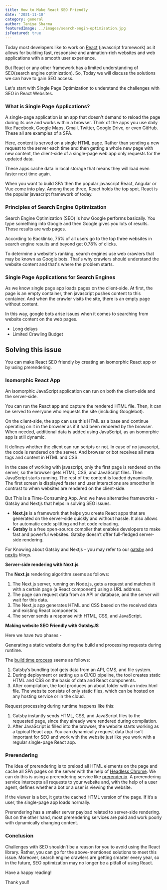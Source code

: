 ```yaml
---
title: How to Make React SEO Friendly
date: '2021-11-10'
category: general
author: Taniya Sharma
featuredImage: ../images/search-engin-optimisation.jpg
isFeatured: true
---
```


Today most developers like to work on [React](https://www.zeiq.co/posts/what's-so-great-about-react-web-development/) (javascript framework) as it allows for building fast, responsive and animation-rich websites and web applications with a smooth user experience.

But React or any other framework has a limited understanding of SEO(search engine optimization). So, Today we will discuss the solutions we can have to gain SEO access.

Let's start with Single Page Optimization to understand the challenges with SEO in React Websites.

### What is Single Page Applications?

A single-page application is an app that doesn't demand to reload the page during its use and works within a browser. Think of the apps you use daily like Facebook, Google Maps, Gmail, Twitter, Google Drive, or even GitHub. These all are examples of a SPA.

Here, content is served on a single HTML page. Rather than sending a new request to the server each time and then getting a whole new page with new content, the client-side of a single-page web app only requests for the updated data.

These apps cache data in local storage that means they will load even faster next time again.

When you want to build SPA then the popular javascript React, Angular or Vue come into play. Among these three, React holds the top spot. React is the popular javascript framework of today.

### Principles of Search Engine Optimization

Search Engine Optimization (SEO) is how Google performs basically. You type something into Google and then Google gives you lots of results. Those results are web pages.

According to Backlinko, 75% of all users go to the top three websites in search engine results and beyond get 0.78% of clicks.

To determine a website's ranking, search engines use web crawlers that may be known as Google bots. That's why crawlers should understand the website content and that's where the problem starts.

### Single Page Applications for Search Engines

As we know single page app loads pages on the client-side. At first, the page is an empty container, then javascript pushes content to this container. And when the crawler visits the site, there is an empty page without content.

In this way, google bots arise issues when it comes to searching from website content on the web pages.

- Long delays
- Limited Crawling Budget

## Solving this issue

You can make React SEO friendly by creating an isomorphic React app or by using prerendering.

### Isomorphic React App

An isomorphic JavaScript application can run on both the client-side and the server-side.

You can run the React app and capture the rendered HTML file. Then, It can be served to everyone who requests the site (including Googlebot).

On the client-side, the app can use this HTML as a base and continue operating on it in the browser as if it had been rendered by the browser. When needed, additional data is added using JavaScript, as an isomorphic app is still dynamic.

It defines whether the client can run scripts or not. In case of no javascript, the code is rendered on the server. And browser or bot receives all meta tags and content in HTML and CSS.

In the case of working with javascript, only the first page is rendered on the server, so the browser gets HTML, CSS, and JavaScript files. Then JavaScript starts running. The rest of the content is loaded dynamically. The first screen is displayed faster and user interactions are smoother in contrast to when websites are rendered on the client-side.

But This is a Time-Consuming App. And we have alternative frameworks - Gatsby and Nextjs that helps in solving SEO issues.

- **Next.js** is a framework that helps you create React apps that are generated on the server-side quickly and without hassle. It also allows for automatic code splitting and hot code reloading.
- **Gatsby** is a free open-source compiler that enables developers to make fast and powerful websites. Gatsby doesn’t offer full-fledged server-side rendering.

For Knowing about Gatsby and Nextjs - you may refer to our [gatsby](https://www.zeiq.co/posts/ecommerce-gatsby/) and [nextjs](https://www.zeiq.co/posts/why-nextjs-is-good-for-ecommerce/) blogs.

**Server-side rendering with Next.js**

The **Next.js** rendering algorithm seems as follows:

1.  The Next.js server, running on Node.js, gets a request and matches it with a certain page (a React component) using a URL address.
2.  The page can request data from an API or database, and the server will wait for this data.
3.  The Next.js app generates HTML and CSS based on the received data and existing React components.
4.  The server sends a response with HTML, CSS, and JavaScript.

**Making website SEO Friendly with GatsbyJS**

Here we have two phases -

Generating a static website during the build and processing requests during runtime.

The [build time process](https://www.gatsbyjs.org/docs/glossary/#build) seems as follows:

1.  Gatsby’s bundling tool gets data from an API, CMS, and file system.
2.  During deployment or setting up a CI/CD pipeline, the tool creates static HTML and CSS on the basis of data and React components.
3.  After compilation, the tool produces an about folder with an index.html file. The website consists of only static files, which can be hosted on any hosting service or in the cloud.

Request processing during runtime happens like this:

1.  Gatsby instantly sends HTML, CSS, and JavaScript files to the requested page, since they already were rendered during compilation.
2.  After JavaScript is filled into the browser, the website starts working as a typical React app. You can dynamically request data that isn’t important for SEO and work with the website just like you work with a regular single-page React app.

### Prerendering

The idea of prerendering is to preload all HTML elements on the page and cache all SPA pages on the server with the help of [Headless Chrome](https://developers.google.com/web/updates/2017/04/headless-chrome). We can do this is using a prerendering service like [prerender.io](https://prerender.io/). A prerendering service intercepts all requests to your website and, with the help of a user agent, defines whether a bot or a user is viewing the website.

If the viewer is a bot, it gets the cached HTML version of the page. If it’s a user, the single-page app loads normally.

Prerendering has a smaller server payload related to server-side rendering. But on the other hand, most prerendering services are paid and work poorly with dynamically changing content.

### Conclusion

Challenges with SEO shouldn’t be a reason for you to avoid using the React library. Rather, you can go for the above-mentioned solutions to meet this issue. Moreover, search engine crawlers are getting smarter every year, so in the future, SEO optimization may no longer be a pitfall of using React.

Have a happy reading!

Thank you!!
